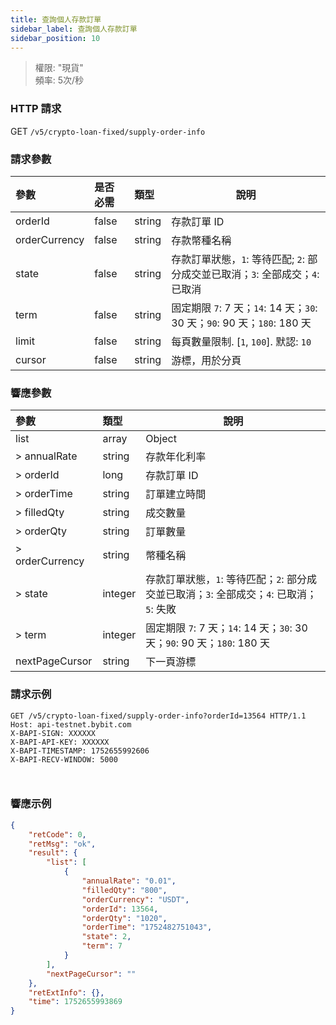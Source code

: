 ```yaml
---
title: 查詢個人存款訂單
sidebar_label: 查詢個人存款訂單
sidebar_position: 10
---
```

> 權限: "現貨"<br/>
> 頻率: 5次/秒

### HTTP 請求
GET `/v5/crypto-loan-fixed/supply-order-info`

### 請求參數
| 參數 | 是否必需 | 類型 | 說明|
|:----- |:-------|:-----|------ |
|orderId|false|string|存款訂單 ID|
|orderCurrency|false|string|存款幣種名稱|
|state|false|string|存款訂單狀態，`1`: 等待匹配; `2`: 部分成交並已取消；`3`: 全部成交；`4`: 已取消|
|term |false |string|固定期限 `7`: 7 天；`14`: 14 天；`30`: 30 天；`90`: 90 天；`180`: 180 天|
|limit |false |string |每頁數量限制. [`1`, `100`]. 默認: `10`|
|cursor |false |string |游標，用於分頁|

### 響應參數
| 參數 | 類型 | 說明|
|:----- |:-----|----- |
|list|array|Object|
|> annualRate|string |存款年化利率|
|> orderId|long |存款訂單 ID|
|> orderTime|string |訂單建立時間|
|> filledQty|string |成交數量|
|> orderQty|string |訂單數量|
|> orderCurrency|string |幣種名稱|
|> state|integer |存款訂單狀態，`1`: 等待匹配；`2`: 部分成交並已取消；`3`: 全部成交；`4`: 已取消；`5`: 失敗|
|> term|integer |固定期限 `7`: 7 天；`14`: 14 天；`30`: 30 天；`90`: 90 天；`180`: 180 天|
|nextPageCursor |string |下一頁游標|

### 請求示例

<Tabs groupId="programming-languages">
<TabItem value="http" label="HTTP">

```http
GET /v5/crypto-loan-fixed/supply-order-info?orderId=13564 HTTP/1.1
Host: api-testnet.bybit.com
X-BAPI-SIGN: XXXXXX
X-BAPI-API-KEY: XXXXXX
X-BAPI-TIMESTAMP: 1752655992606
X-BAPI-RECV-WINDOW: 5000
```

</TabItem>
<TabItem value="python" label="Python">

```python

```

</TabItem>

<TabItem value="Node" label="Node.js">

```n4js

```

</TabItem>
</Tabs>

### 響應示例

```json
{
    "retCode": 0,
    "retMsg": "ok",
    "result": {
        "list": [
            {
                "annualRate": "0.01",
                "filledQty": "800",
                "orderCurrency": "USDT",
                "orderId": 13564,
                "orderQty": "1020",
                "orderTime": "1752482751043",
                "state": 2,
                "term": 7
            }
        ],
        "nextPageCursor": ""
    },
    "retExtInfo": {},
    "time": 1752655993869
}
```
